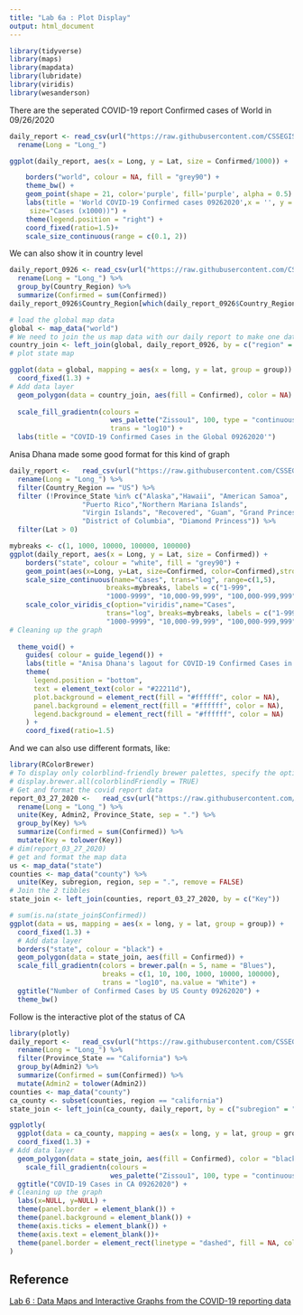 ```yaml
---
title: "Lab 6a : Plot Display"
output: html_document
---
```


```r
library(tidyverse)
library(maps)
library(mapdata)
library(lubridate)
library(viridis)
library(wesanderson)
```

There are the seperated COVID-19 report Confirmed cases of World in 09/26/2020
```r
daily_report <- read_csv(url("https://raw.githubusercontent.com/CSSEGISandData/COVID-19/master/csse_covid_19_data/csse_covid_19_daily_reports/09-26-2020.csv")) %>% 
  rename(Long = "Long_")
```

```r
ggplot(daily_report, aes(x = Long, y = Lat, size = Confirmed/1000)) +

    borders("world", colour = NA, fill = "grey90") +
    theme_bw() +
    geom_point(shape = 21, color='purple', fill='purple', alpha = 0.5) +
    labs(title = 'World COVID-19 Confirmed cases 09262020',x = '', y = '',
     size="Cases (x1000))") +
    theme(legend.position = "right") +
    coord_fixed(ratio=1.5)+
    scale_size_continuous(range = c(0.1, 2))
```

We can also show it in country level

```r
daily_report_0926 <- read_csv(url("https://raw.githubusercontent.com/CSSEGISandData/COVID-19/master/csse_covid_19_data/csse_covid_19_daily_reports/09-26-2020.csv")) %>% 
  rename(Long = "Long_") %>% 
  group_by(Country_Region) %>% 
  summarize(Confirmed = sum(Confirmed))
daily_report_0926$Country_Region[which(daily_report_0926$Country_Region=="US")] <-"USA"

# load the global map data
global <- map_data("world")
# We need to join the us map data with our daily report to make one data frame/tibble
country_join <- left_join(global, daily_report_0926, by = c("region" = "Country_Region"))
# plot state map
```

```r
ggplot(data = global, mapping = aes(x = long, y = lat, group = group)) + 
  coord_fixed(1.3) + 
# Add data layer
  geom_polygon(data = country_join, aes(fill = Confirmed), color = NA) +
  
  scale_fill_gradientn(colours = 
                         wes_palette("Zissou1", 100, type = "continuous"),
                         trans = "log10") +
  labs(title = "COVID-19 Confirmed Cases in the Global 09262020'")
```

Anisa Dhana made some good format for this kind of graph


```r
daily_report <-   read_csv(url("https://raw.githubusercontent.com/CSSEGISandData/COVID-19/master/csse_covid_19_data/csse_covid_19_daily_reports/09-26-2020.csv")) %>% 
  rename(Long = "Long_") %>% 
  filter(Country_Region == "US") %>% 
  filter (!Province_State %in% c("Alaska","Hawaii", "American Samoa",
                  "Puerto Rico","Northern Mariana Islands", 
                  "Virgin Islands", "Recovered", "Guam", "Grand Princess",
                  "District of Columbia", "Diamond Princess")) %>% 
  filter(Lat > 0)
```



```r

mybreaks <- c(1, 1000, 10000, 100000, 100000)
ggplot(daily_report, aes(x = Long, y = Lat, size = Confirmed)) +
    borders("state", colour = "white", fill = "grey90") +
    geom_point(aes(x=Long, y=Lat, size=Confirmed, color=Confirmed),stroke=F, alpha=0.7) +
    scale_size_continuous(name="Cases", trans="log", range=c(1,5), 
                        breaks=mybreaks, labels = c("1-999",
                        "1000-9999", "10,000-99,999", "100,000-999,999", "500,000+")) +
    scale_color_viridis_c(option="viridis",name="Cases",
                        trans="log", breaks=mybreaks, labels = c("1-999",
                        "1000-9999", "10,000-99,999", "100,000-999,999", "500,000+"))  +
# Cleaning up the graph
  
  theme_void() + 
    guides( colour = guide_legend()) +
    labs(title = "Anisa Dhana's lagout for COVID-19 Confirmed Cases in the US 09262020'") +
    theme(
      legend.position = "bottom",
      text = element_text(color = "#22211d"),
      plot.background = element_rect(fill = "#ffffff", color = NA), 
      panel.background = element_rect(fill = "#ffffff", color = NA), 
      legend.background = element_rect(fill = "#ffffff", color = NA)
    ) +
    coord_fixed(ratio=1.5)
```

And we can also use different formats, like:

```r
library(RColorBrewer)
# To display only colorblind-friendly brewer palettes, specify the option colorblindFriendly = TRUE as follow:
# display.brewer.all(colorblindFriendly = TRUE)
# Get and format the covid report data
report_03_27_2020 <-   read_csv(url("https://raw.githubusercontent.com/CSSEGISandData/COVID-19/master/csse_covid_19_data/csse_covid_19_daily_reports/09-26-2020.csv")) %>% 
  rename(Long = "Long_") %>% 
  unite(Key, Admin2, Province_State, sep = ".") %>% 
  group_by(Key) %>% 
  summarize(Confirmed = sum(Confirmed)) %>% 
  mutate(Key = tolower(Key))
# dim(report_03_27_2020)
# get and format the map data
us <- map_data("state")
counties <- map_data("county") %>% 
  unite(Key, subregion, region, sep = ".", remove = FALSE)
# Join the 2 tibbles
state_join <- left_join(counties, report_03_27_2020, by = c("Key"))
```



```r

# sum(is.na(state_join$Confirmed))
ggplot(data = us, mapping = aes(x = long, y = lat, group = group)) + 
  coord_fixed(1.3) + 
  # Add data layer
  borders("state", colour = "black") +
  geom_polygon(data = state_join, aes(fill = Confirmed)) +
  scale_fill_gradientn(colors = brewer.pal(n = 5, name = "Blues"),
                       breaks = c(1, 10, 100, 1000, 10000, 100000),
                       trans = "log10", na.value = "White") +
  ggtitle("Number of Confirmed Cases by US County 09262020") +
  theme_bw() 
```

Follow is the interactive plot of the status of CA


```r
library(plotly)
daily_report <-   read_csv(url("https://raw.githubusercontent.com/CSSEGISandData/COVID-19/master/csse_covid_19_data/csse_covid_19_daily_reports/09-26-2020.csv")) %>% 
  rename(Long = "Long_") %>% 
  filter(Province_State == "California") %>% 
  group_by(Admin2) %>% 
  summarize(Confirmed = sum(Confirmed)) %>% 
  mutate(Admin2 = tolower(Admin2))
counties <- map_data("county")
ca_county <- subset(counties, region == "california")
state_join <- left_join(ca_county, daily_report, by = c("subregion" = "Admin2")) 

```

```r


ggplotly(
  ggplot(data = ca_county, mapping = aes(x = long, y = lat, group = group)) + 
  coord_fixed(1.3) + 
# Add data layer
  geom_polygon(data = state_join, aes(fill = Confirmed), color = "black") +
    scale_fill_gradientn(colours = 
                         wes_palette("Zissou1", 100, type = "continuous")) +
  ggtitle("COVID-19 Cases in CA 09262020") +
# Cleaning up the graph
  labs(x=NULL, y=NULL) +
  theme(panel.border = element_blank()) +
  theme(panel.background = element_blank()) +
  theme(axis.ticks = element_blank()) +
  theme(axis.text = element_blank())+ 
  theme(panel.border = element_rect(linetype = "dashed", fill = NA, color = "firebrick2",size =10))
)
```

## Reference

[Lab 6 : Data Maps and Interactive Graphs from the COVID-19 reporting data](Lab6.html)
